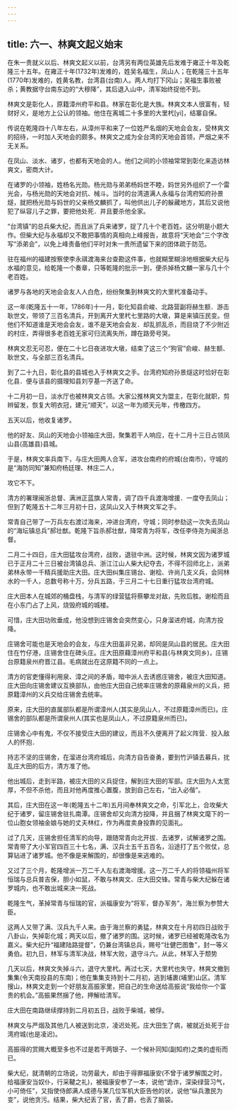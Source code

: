 ```yaml
---
---
---
```

title: 六一、林爽文起义始末
---



在朱一贵就义以后、林爽文起义以前，台湾另有两位英雄先后发难于雍正十年及乾隆三十五年。在雍正十年(1732年)发难的，姓吴名福生，凤山人；在乾隆三十五年(1770年)发难的，姓黄名教，台湾县(台南)人。两人均打下冈山；吴福生事败被杀；黄教据守台南东边的“大穆降”，其后退入山中，清军始终捉他不到。

林爽文是彰化人，原籍漳州府平和县。林家在彰化是大族。林爽文本人很富有，轻财好义，是地方上公认的领袖。他住在离城二十多里的大里杙[yi]，结寨自保。

传说在乾隆四十八年左右，从漳州平和来了一位姓严名烟的天地会会友，受林爽文的招待，一时加人天地会的颇多。林爽文之成为全台湾的天地会首领，严烟之来不无关系。

在凤山、淡水、诸岁，也都有天地会的人。他们之间的小领袖常常到彰化来造访林爽文，密商大计。

在诸罗的小领袖，姓杨名光勋。杨光勋与弟弟杨妈世不睦，妈世另外组织了一个雷光会，与杨光勋的天地会对抗、械斗。当时的台湾道满人永福与台湾府知府孙景燧，就把杨光勋与妈世的父亲杨文麟抓了，叫他供出儿子的躲藏地方，其后又说他犯了纵容儿子之罪，要把他处死．井且要杀他全家。

“台湾镇”的总兵柴大纪，而且派了兵来诸罗，捉了几十个老百姓。这分明是小题大作。但柴大纪与永福却又不敢把事情的真相向上峰报告，故意将“天地会”三个字改写“添弟会”，以免上峰责备他们平时对朱一贵所遗留下来的团体疏于防范。

驻在福州的福建按察使李永祺渡海来台查勘这件事，也就糊里糊涂地根据柴大纪与水福的意见，给乾隆一个奏章，只等乾隆的批示一到，便杀掉杨文麟一家与几十个老百姓。

诸罗与各地的天地会会友人人白危，纷纷聚集到林爽文的大里杙准备动手。

这一年(乾隆五十一年，1786年)十一月，彰化知县俞峻、北路营副将赫生额．游击耿世文，带领了三百名清兵，开到离开大里杙七里路的大墩，算是来镇压民变。但他们不知道谁是天地会会友，谁不是天地会会友．却乱抓乱杀，而目烧了不少附近的村庄，弄得很多老百姓无家可归流离失所，蹲在路旁号哭。

林爽文忍无可忍，便在二十匕日夜进攻大墩，结束了这三个“狗官”俞峻、赫生额、耿世文，与全部三百名清兵。

到了二十九日，彰化县的县城也入于林爽文之手。台湾府知府孙景燧这时恰好在彰化县．便与该县的摄理知县刘亨基一齐送了命。

十二月初一日，淡水厅也被林爽文占领。大家公推林爽文为盟主，在彰化就职，剪辫留发，恢复大明衣冠，建元“顺天”，以这一年为顺天元年，传檄四方。

五天以后，他收复诸罗。

他的好友、凤山的天地会小领袖庄大田，聚集若干人响应，在十二月十三日占领凤山县(高雄县)县城。

于是，林爽文率兵南下，与庄大田两人合军，进攻台南府的府城(台南市)，守城的是“海防同知”兼知府杨廷理、林庄二人，

攻它不下。

清方的署理闽浙总督、满洲正蓝旗人常青，调了四千兵渡海增援．一度夺去凤山；但到了乾隆五十二年三月初十日，这凤山又入于林爽文军之手。

常青自己带了一万兵左右渡过海来，冲进台湾府，守城；同时参劾这一次失去凤山的“海坛镇总兵”郝壮猷。乾隆下旨杀郝壮猷，降常青为将军，改任李侍尧为闽浙总督。

二月二十四日，庄大田猛攻台湾府，战败，退驻中洲。这时候，林爽文因为诸罗城已于正月二十三日被台湾镇总兵、浙江江山人柴大纪夺去，不得不回师北上，派弟弟林永带一千精兵援助庄大田。庄大田纠集庄锡台、谢桧、许尚几支义兵，会同林水的一千人，总数号称十万，分兵五路，于三月二十七日重行猛攻台湾府城。

庄大田本人在城郊的桶盘栈，与清军的绿营猛将蔡攀龙对敌，先败后胜。谢桧而且在小东门占了上风，烧毁府城的城楼。

可惜，庄大田功败垂成，他没想到庄锡舍会突然变心，只身溜进府城，向清方投降。

庄锡舍可能也是天地会的会友，与庄大田虽非兄弟，却同是凤山县的居民。庄大田住在竹仔港，庄锡舍住在碑头庄。庄大田原藉漳州府平和县(与林爽文同乡)，庄锡台原籍泉州府晋江县。毛病就出在这原籍不同的一点上。

清方的官吏懂得利用泉、漳之间的矛盾，暗中派人去诱惑庄锡舍，被庄大田知道。庄大田向庄锡舍建议互换部队，由他庄大田自己统率庄锡舍的原藉泉州的义兵，把原籍漳州的义兵交给庄锡舍去统率。

原来，庄大田的直属部队都是所谓漳州人(其实是凤山人，不过原籍漳州而已)。庄锡舍的部队都是所谓泉州人(其实也是凤山人，不过原籍泉州而已)。

庄锡舍心中有鬼，不仅不接受庄大田的建议，而且不久便离开了起义阵营．投入敌人的怀抱．

持志不坚的庄锡舍，在溜进台湾府城后，向清方自告奋勇，要到竹沪镇去募兵，扰乱庄大田的后方，清方准了他。

他出城后，走到半路，被庄大田的义兵捉住，解到庄大田的军部。庄大田为人太宽厚，不但不杀他，而且对他再度推心置腹，放到自己左右，“出入必偕”。

其后，庄大田在这一年(乾隆五十二年)五月间奉林爽文之命，引军北上，合攻柴大纪于诸罗，留庄锡舍驻扎南潭。庄锡舍却又向清方投降，并且捆了林爽文麾下的一位山胞女领袖金娘与她的丈夫林红，作为再度卖身投靠的见面礼。

过了几天，庄锡舍担任清军的向导，跟随常青向北开拔．去诸罗，试解诸罗之围。常青带了大小军官四百三十七名，满、汉兵士五千五百名，沿途打了五个败仗，总算钻进了诸罗城。他不像是来解围的，却很像是来逃难的。

又过了三个月，乾隆增派一万二千人左右渡海增援。这一万二千人的将领福州将军恒瑞与总兵普吉保，胆小如鼠，不敢与林爽文、庄大田交锋。常青与柴大纪躲在诸罗城内，也不敢出城来决一死战。

乾隆生气，革掉常青与恒瑞的官，派福康安为“将军，督办军务”，海兰察为参赞大臣。

这两人又带了满、汉兵九千人来。由于海兰察的勇猛，林爽文在十月初四日战败于八卦山，失掉彰化城；两天以后，撤了诸罗的围。这时候，诸罗已经被乾隆改名为嘉义。柴大纪升“福建陆路提督”，仍兼台湾镇总兵，赐号“壮健巴图鲁”，封一等义勇伯。初九日，林军与清军决战，林军大败，退守斗六。从此，林军入于颓势

几天以后，林爽文失掉斗六，退守大里杙。再过七天，大里杙也失守，林爽文撤到集集(令天南投县的东南)；他在集集支持到十二月初，逃到埔裹(埔里)山区。清军搜山，林爽文走到一个好朋友高振家里，把自己的生命送给高振说“我给你一个富贵的机会。”高振果然捆了他，押解给清军。

庄大田在南路继续撑持到二月初五日，战败于柴城，被俘。

林爽文与严烟及其他几人被送到北京，凌迟处死。庄大田生了病，被就近处死于台湾府城(也是凌迟)。

高振得的赏赐大概至多也不过是若干两银子、一个候补同知(副知府)之类的虚衔而已。

柴大纪，就清朝的立场说，功劳最大，却由于得罪福康安(不曾于诸罗解围之时，给福康安当奴仆，行采鞬之礼)，被福康安参了一本，说他“诡诈，深染绿营习气，小可倚任”，又指使侍郎满人成德与某几位军机大臣告他的状，说他“纵兵激民为变”，说他贪污。结果，柴大纪丢了官，丢了爵，也丢了脑袋。